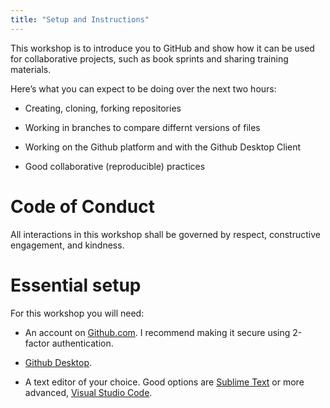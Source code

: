 ```yaml
---
title: "Setup and Instructions"
---
```


This workshop is to introduce you to GitHub and show how it can be used for collaborative projects, such as book sprints and sharing training materials.

Here's what you can expect to be doing over the next two hours:

-   Creating, cloning, forking repositories

-   Working in branches to compare differnt versions of files

-   Working on the Github platform and with the Github Desktop Client

-   Good collaborative (reproducible) practices



# Code of Conduct

All interactions in this workshop shall be governed by respect, constructive engagement, and kindness.

# Essential setup

For this workshop you will need:

-   An account on [Github.com](https://github.com). I recommend making it secure using 2-factor authentication.

-   [Github Desktop](https://desktop.github.com/).

-   A text editor of your choice. Good options are [Sublime Text](https://www.sublimetext.com) or more advanced, [Visual Studio Code](https://code.visualstudio.com).

